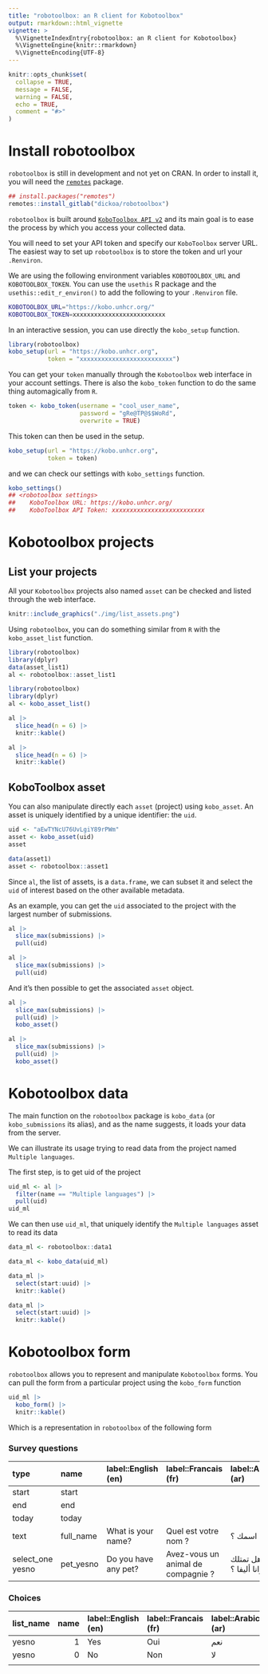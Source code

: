 ```yaml
---
title: "robotoolbox: an R client for Kobotoolbox"
output: rmarkdown::html_vignette
vignette: >
  %\VignetteIndexEntry{robotoolbox: an R client for Kobotoolbox}
  %\VignetteEngine{knitr::rmarkdown}
  %\VignetteEncoding{UTF-8}
---
```


```r
knitr::opts_chunk$set(
  collapse = TRUE,
  message = FALSE,
  warning = FALSE,
  echo = TRUE,
  comment = "#>"
)

```


# Install robotoolbox

`robotoolbox` is still in development and not yet on CRAN. In order to install it, you will need the [`remotes`](https://github.com/r-lib/remotes) package.


```r
## install.packages("remotes")
remotes::install_gitlab("dickoa/robotoolbox")
```

`robotoolbox` is built around [`KoboToolbox API v2`](https://support.kobotoolbox.org/api.html) and its main goal is to ease the process by which you access your collected data.

You will need to set your API token and specify our `KoboToolbox` server URL. The easiest way to set up `robotoolbox` is to store the token and url your `.Renviron`.

We are using the following environment variables `KOBOTOOLBOX_URL` and `KOBOTOOLBOX_TOKEN`. You can use the `usethis` R package and the `usethis::edit_r_environ()` to add the following to your `.Renviron` file.


```bash
KOBOTOOLBOX_URL="https://kobo.unhcr.org/"
KOBOTOOLBOX_TOKEN=xxxxxxxxxxxxxxxxxxxxxxxxxx
```

In an interactive session, you can use directly the `kobo_setup` function.

```r
library(robotoolbox)
kobo_setup(url = "https://kobo.unhcr.org",
           token = "xxxxxxxxxxxxxxxxxxxxxxxxxx")
```

You can get your `token` manually through the `Kobotoolbox` web interface in your account settings. There is also the `kobo_token` function to do the same thing automagically from `R`.

```r
token <- kobo_token(username = "cool_user_name",
                    password = "gRe@TP@$$WoRd",
                    overwrite = TRUE)
```

This token can then be used in the setup.

```r
kobo_setup(url = "https://kobo.unhcr.org",
           token = token)
```

and we can check our settings with `kobo_settings` function.

```r
kobo_settings()
## <robotoolbox settings>
##    KoboToolbox URL: https://kobo.unhcr.org/
##    KoboToolbox API Token: xxxxxxxxxxxxxxxxxxxxxxxxxx
```

# Kobotoolbox projects

## List your projects

All your `Kobotoolbox` projects also named `asset` can be checked and listed through the web interface.


```r
knitr::include_graphics("./img/list_assets.png")
```

Using `robotoolbox`, you can do something similar from `R` with the `kobo_asset_list` function.

```r
library(robotoolbox)
library(dplyr)
data(asset_list1)
al <- robotoolbox::asset_list1
```

```r
library(robotoolbox)
library(dplyr)
al <- kobo_asset_list()

al |>
  slice_head(n = 6) |>
  knitr::kable()
```

```r
al |>
  slice_head(n = 6) |>
  knitr::kable()
```


## KoboToolbox asset

You can also manipulate directly each `asset` (project) using `kobo_asset`. An asset is uniquely identified by a unique identifier: the `uid`.

```r
uid <- "aEwTYNcU76UvLgiY89rPWm"
asset <- kobo_asset(uid)
asset
```

```r
data(asset1)
asset <- robotoolbox::asset1
```


Since `al`, the list of assets, is a `data.frame`, we can subset it and select the `uid` of interest based on the other available metadata.

As an example, you can get the `uid` associated to the project with the largest number of submissions.

```r
al |>
  slice_max(submissions) |>
  pull(uid)
```

```r
al |>
  slice_max(submissions) |>
  pull(uid)
```

And it's then possible to get the associated `asset` object.


```r
al |>
  slice_max(submissions) |>
  pull(uid) |>
  kobo_asset()
```

```r
al |>
  slice_max(submissions) |>
  pull(uid) |>
  kobo_asset()
```


# Kobotoolbox data

The main function on the `robotoolbox` package is `kobo_data` (or `kobo_submissions` its alias), and as the name suggests, it loads your data from the server.

We can illustrate its usage trying to read data from the project named `Multiple languages`.

The first step, is to get uid of the project

```r
uid_ml <- al |>
  filter(name == "Multiple languages") |>
  pull(uid)
uid_ml
```

We can then use `uid_ml`, that uniquely identify the `Multiple languages` asset to read its data

```r
data_ml <- robotoolbox::data1
```

```r
data_ml <- kobo_data(uid_ml)

data_ml |>
  select(start:uuid) |>
  knitr::kable()
```

```r
data_ml |>
  select(start:uuid) |>
  knitr::kable()
```

# Kobotoolbox form

`robotoolbox` allows you to represent and manipulate `Kobotoolbox` forms. You can pull the form from a particular project using the `kobo_form` function

```r
uid_ml |>
  kobo_form() |>
  knitr::kable()
```

Which is a representation in `robotoolbox` of the following form


### Survey questions

| type             | name      | label::English (en)  | label::Francais (fr)               | label::Arabic (ar) |
|:-----------------|:----------|:---------------------|:-----------------------------------|:-------------------|
| start            | start     |                      |                                    |                    |
| end              | end       |                      |                                    |                    |
| today            | today     |                      |                                    |                    |
| text             | full_name | What is your name?   | Quel est votre nom ?               | ما اسمك ؟          |
| select_one yesno | pet_yesno | Do you have any pet? | Avez-vous un animal de compagnie ? | هل تمتلك حيوانا أليفا ؟ |


### Choices

| list_name | name | label::English (en) | label::Francais (fr) | label::Arabic (ar) |
|:----------|-----:|:--------------------|:---------------------|:-------------------|
| yesno     |    1 | Yes                 | Oui                  | نعم                |
| yesno     |    0 | No                  | Non                  | لا                 |
|           |      |                     |                      |                    |
